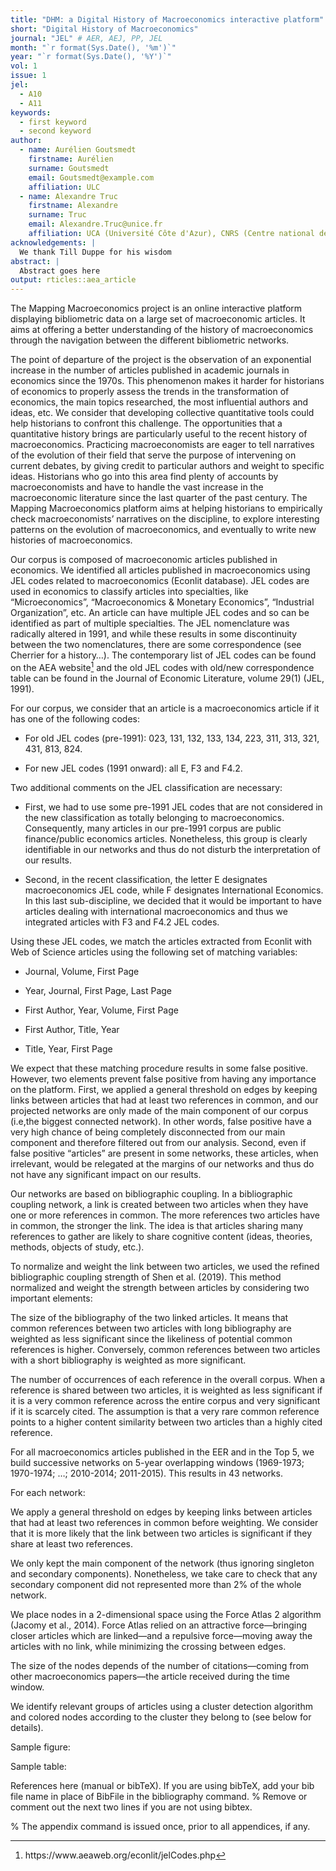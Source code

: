 ```yaml
---
title: "DHM: a Digital History of Macroeconomics interactive platform"
short: "Digital History of Macroeconomics"
journal: "JEL" # AER, AEJ, PP, JEL
month: "`r format(Sys.Date(), '%m')`"
year: "`r format(Sys.Date(), '%Y')`"
vol: 1
issue: 1
jel:
  - A10
  - A11
keywords:
  - first keyword
  - second keyword
author:
  - name: Aurélien Goutsmedt
    firstname: Aurélien
    surname: Goutsmedt
    email: Goutsmedt@example.com
    affiliation: ULC
  - name: Alexandre Truc
    firstname: Alexandre
    surname: Truc
    email: Alexandre.Truc@unice.fr
    affiliation: UCA (Université Côte d'Azur), CNRS (Centre national de la recherche scientifique), GREDEG (Groupe de Recherche en Droit, Economie, Gestion), 250 Rue Albert Einstein, 06560 Valbonne. France.
acknowledgements: |
  We thank Till Duppe for his wisdom
abstract: |
  Abstract goes here
output: rticles::aea_article
---
```


The Mapping Macroeconomics project is an online interactive platform displaying bibliometric data on a large set of macroeconomic articles. It aims at offering a better understanding of the history of macroeconomics through the navigation between the different bibliometric networks.

The point of departure of the project is the observation of an exponential increase in the number of articles published in academic journals in economics since the 1970s. This phenomenon makes it harder for historians of economics to properly assess the trends in the transformation of economics, the main topics researched, the most influential authors and ideas, etc. We consider that developing collective quantitative tools could help historians to confront this challenge. The opportunities that a quantitative history brings are particularly useful to the recent history of macroeconomics. Practicing macroeconomists are eager to tell narratives of the evolution of their field that serve the purpose of intervening on current debates, by giving credit to particular authors and weight to specific ideas. Historians who go into this area find plenty of accounts by macroeconomists and have to handle the vast increase in the macroeconomic literature since the last quarter of the past century. The Mapping Macroeconomics platform aims at helping historians to empirically check macroeconomists’ narratives on the discipline, to explore interesting patterns on the evolution of macroeconomics, and eventually to write new histories of macroeconomics.

\section{Methodology}

\subsection{Construction of the Corpus}

Our corpus is composed of macroeconomic articles published in economics. 
We identified all articles published in macroeconomics using JEL codes related to macroeconomics (Econlit database). JEL codes are used in economics to classify articles into specialties, like “Microeconomics”, “Macroeconomics & Monetary Economics”, “Industrial Organization”, etc. An article can have multiple JEL codes and so can be identified as part of multiple specialties. The JEL nomenclature was radically altered in 1991, and while these results in some discontinuity between the two nomenclatures, there are some correspondence (see Cherrier for a history…). The contemporary list of JEL codes can be found on the AEA website^[https://www.aeaweb.org/econlit/jelCodes.php] and the old JEL codes with old/new correspondence table can be found in the Journal of Economic Literature, volume 29(1) (JEL, 1991).

For our corpus, we consider that an article is a macroeconomics article if it has one of the following codes:

- For old JEL codes (pre-1991): 023, 131, 132, 133, 134, 223, 311, 313, 321, 431, 813, 824.

- For new JEL codes (1991 onward): all E, F3 and F4.2.

Two additional comments on the JEL classification are necessary:

- First, we had to use some pre-1991 JEL codes that are not considered in the new classification as totally belonging to macroeconomics. Consequently, many articles in our pre-1991 corpus are public finance/public economics articles. Nonetheless, this group is clearly identifiable in our networks and thus do not disturb the interpretation of our results.

- Second, in the recent classification, the letter E designates macroeconomics JEL code, while F designates International Economics. In this last sub-discipline, we decided that it would be important to have articles dealing with international macroeconomics and thus we integrated articles with F3 and F4.2 JEL codes.

Using these JEL codes, we match the articles extracted from Econlit with Web of Science articles using the following set of matching variables:

- Journal, Volume, First Page

- Year, Journal, First Page, Last Page

- First Author, Year, Volume, First Page

- First Author, Title, Year

- Title, Year, First Page

We expect that these matching procedure results in some false positive. However, two elements prevent false positive from having any importance on the platform. First, we applied a general threshold on edges by keeping links between articles that had at least two references in common, and our projected networks are only made of the main component of our corpus (i.e,the biggest connected network). In other words, false positive have a very high chance of being completely disconnected from our main component and therefore filtered out from our analysis. Second, even if false positive "articles" are present in some networks, these articles, when irrelevant, would be relegated at the margins of our networks and thus do not have any significant impact on our results.

\subsection{Network construction}

Our networks are based on bibliographic coupling. In a bibliographic coupling network, a link is created between two articles when they have one or more references in common. The more references two articles have in common, the stronger the link. The idea is that articles sharing many references to gather are likely to share cognitive content (ideas, theories, methods, objects of study, etc.).

To normalize and weight the link between two articles, we used the refined bibliographic coupling strength of Shen et al. (2019). This method normalized and weight the strength between articles by considering two important elements:

The size of the bibliography of the two linked articles. It means that common references between two articles with long bibliography are weighted as less significant since the likeliness of potential common references is higher. Conversely, common references between two articles with a short bibliography is weighted as more significant.

The number of occurrences of each reference in the overall corpus. When a reference is shared between two articles, it is weighted as less significant if it is a very common reference across the entire corpus and very significant if it is scarcely cited. The assumption is that a very rare common reference points to a higher content similarity between two articles than a highly cited reference.

For all macroeconomics articles published in the EER and in the Top 5, we build successive networks on 5-year overlapping windows (1969-1973; 1970-1974; …; 2010-2014; 2011-2015). This results in 43 networks.

For each network:

We apply a general threshold on edges by keeping links between articles that had at least two references in common before weighting. We consider that it is more likely that the link between two articles is significant if they share at least two references.

We only kept the main component of the network (thus ignoring singleton and secondary components). Nonetheless, we take care to check that any secondary component did not represented more than 2% of the whole network.

We place nodes in a 2-dimensional space using the Force Atlas 2 algorithm (Jacomy et al., 2014). Force Atlas relied on an attractive force—bringing closer articles which are linked—and a repulsive force—moving away the articles with no link, while minimizing the crossing between edges.

The size of the nodes depends of the number of citations—coming from other macroeconomics papers—the article received during the time window.

We identify relevant groups of articles using a cluster detection algorithm and colored nodes according to the cluster they belong to (see below for details).


\section{Features}



































Sample figure:

\begin{figure}
Figure here.

\caption{Caption for figure below.}
\begin{figurenotes}
Figure notes without optional leadin.
\end{figurenotes}
\begin{figurenotes}[Source]
Figure notes with optional leadin (Source, in this case).
\end{figurenotes}
\end{figure}

Sample table:

\begin{table}
\caption{Caption for table above.}

\begin{tabular}{lll}
& Heading 1 & Heading 2 \\
Row 1 & 1 & 2 \\
Row 2 & 3 & 4%
\end{tabular}
\begin{tablenotes}
Table notes environment without optional leadin.
\end{tablenotes}
\begin{tablenotes}[Source]
Table notes environment with optional leadin (Source, in this case).
\end{tablenotes}
\end{table}

References here (manual or bibTeX). If you are using bibTeX, add your bib file
name in place of BibFile in the bibliography command.
% Remove or comment out the next two lines if you are not using bibtex.
\bibliographystyle{aea}
\bibliography{references}

% The appendix command is issued once, prior to all appendices, if any.
\appendix

\section{Mathematical Appendix}
